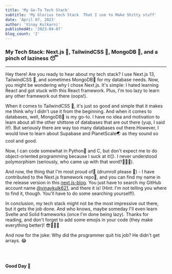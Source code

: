 ```yaml
---
title: 'My Go-To Tech Stack'
subtitle: 'My Glorius tech Stack  That I use to Make Shitty stuff'
date: 'April 07, 2023'
author: 'Vinay Kulkarni'
publishedAt: '2023-04-07'
blog_count: '2'
---
```


### My Tech Stack: Next.js 🚀, TailwindCSS 💅, MongoDB 🍃, and a pinch of laziness 😴

---

Hey there! Are you ready to hear about my tech stack? I use Next.js 13, TailwindCSS 💅, and sometimes MongoDB🍃 for my database needs. Now, you might be wondering why I chose Next.js. It's simple: I hated learning React and got stuck with this React framework. Plus, I'm too lazy to learn any other framework out there (oops!).

When it comes to TailwindCSS 💅, it's just so good and simple that it makes me think why I didn't use it from the beginning. And when it comes to databases, well, MongoDB🍃 is my go-to. I have no idea and motivation to learn about all the other shittone of databases that are out there (yup, I said it!). But seriously there are way too many databases out there.However, I would love to learn about Supabase and PlanetScale🌏 as they sound so cool and good.

Now, I can code somewhat in Python🐍 and C, but don't expect me to do object-oriented programming because I suck at it😔. I never understood polymorphism (seriously, who came up with that word?🤦🏻‍♂️).

And now, the thing that I'm most proud of🥹 (drumroll please 🥁) - I have contributed to the Next.js framework repo🎊, and you can find my name in the release version in this [next.js-blog](https://nextjs.org/blog/next-13-3). You just have to search my GitHub account name [@vinaykulk621](https://github.com/vinaykulk621), and there it is! (Hint: I'm not telling you where to find it, though. You'll have to do some searching yourself!).

In conclusion, my tech stack might not be the most impressive out there, but it gets the job done. And who knows, maybe someday I'll even learn Svelte and Solid frameworks (once I'm done being lazy). Thanks for reading, and don't forget to add some emojis in your code (they make everything better)! 😎👨‍💻🚀

And now for the joke: Why did the programmer quit his job? He didn't get arrays. 😂

<br />
<br />

**Good Day 🐼**
